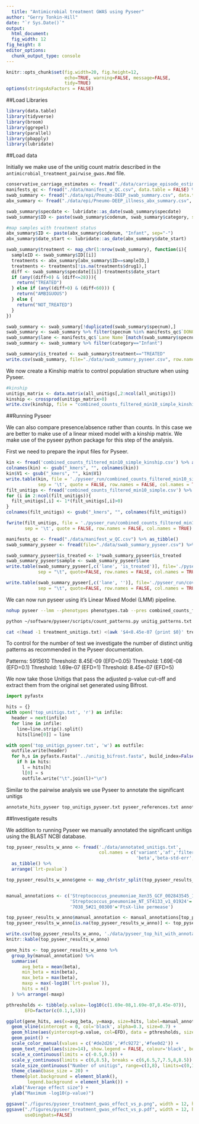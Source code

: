 ```yaml
---
  title: "Antimicrobial treatment GWAS using Pyseer"
author: "Gerry Tonkin-Hill"
date: "`r Sys.Date()`"
output: 
  html_document:
  fig_width: 12
fig_height: 8
editor_options: 
  chunk_output_type: console
---
```

  
```r
knitr::opts_chunk$set(fig.width=20, fig.height=12,
                      echo=TRUE, warning=FALSE, message=FALSE,
                      tidy=TRUE)
options(stringsAsFactors = FALSE)
```

##Load Libraries

```r
library(data.table)
library(tidyverse)
library(broom)
library(ggrepel)
library(parallel)
library(pbapply)
library(lubridate)
```

##Load data

Initially we make use of the unitig count matrix described in the `antimicrobial_treatment_pairwise_gwas.Rmd` file.


```r
conservative_carriage_estimates <- fread("./data/carriage_episode_estimates.csv", data.table = FALSE) %>% as_tibble()
manifests_qc <- fread("./data/manifest_w_QC.csv", data.table = FALSE) %>% as_tibble()
swab_summary <- fread("./data/epi/Pneumo-DEEP_swab_summary.csv", data.table = FALSE) %>% as_tibble
abx_summary <- fread("./data/epi/Pneumo-DEEP_illness_abx_summary.csv", data.table = FALSE) %>% as_tibble

swab_summary$specdate <- lubridate::as_date(swab_summary$specdate)
swab_summary$ID <- paste(swab_summary$codenum, swab_summary$category, sep = "-")

#map samples with treatment status
abx_summary$ID <- paste(abx_summary$codenum, "Infant", sep="-")
abx_summary$date_start <- lubridate::as_date(abx_summary$date_start)

swab_summary$treatment <- map_chr(1:nrow(swab_summary), function(i){
  sampleID <- swab_summary$ID[[i]]
  treatments <- abx_summary[abx_summary$ID==sampleID,]
  treatments <- treatments[!is.na(treatments$drug1),]
  diff <- swab_summary$specdate[[i]]-treatments$date_start
  if (any((diff>0) & (diff<=28))){
    return("TREATED")
  } else if (any((diff>0) & (diff<60))) {
    return("AMBIGUOUS")
  } else {
    return("NOT_TREATED")
  }
})

swab_summary <- swab_summary[!duplicated(swab_summary$specnum),]
swab_summary <- swab_summary %>% filter(specnum %in% manifests_qc$`DONOR ID (required for EGA)`)
swab_summary$lane <- manifests_qc$`Lane Name`[match(swab_summary$specnum, manifests_qc$`DONOR ID (required for EGA)`)]
swab_summary <- swab_summary %>% filter(category=="Infant")

swab_summary$is_treated <- swab_summary$treatment=="TREATED"
write.csv(swab_summary, file="./data/swab_summary_pyseer.csv", row.names = FALSE, quote = FALSE)
```

We now create a Kinship matrix to control population structure when using Pyseer.

```r
#kinship
unitigs_matrix <- data.matrix(all_unitigs[,2:ncol(all_unitigs)])
kinship <- crossprod(unitigs_matrix>0)
write.csv(kinship, file = "combined_counts_filtered_min10_simple_kinship.csv", row.names = TRUE, quote = FALSE)
```

##Running Pyseer

We can also compare presence/absence rather than counts. In this case we are better to make use of a linear mixed model with a kinship matrix. We make use of the pyseer python package for this step of the analysis.


First we need to prepare the input files for Pyseer.

```r
kin <- fread('combined_counts_filtered_min10_simple_kinship.csv') %>% as_tibble()
colnames(kin) <- gsub("_kmers", "", colnames(kin))
kin$V1 <- gsub("_kmers", "", kin$V1)
write.table(kin, file = './pyseer_run/combined_counts_filtered_min10_simple_kinship.tab', 
            sep = '\t', quote = FALSE, row.names = FALSE, col.names = TRUE)
filt_unitigs <- fread('combined_counts_filtered_min10_simple.csv') %>% as_tibble()
for (i in 2:ncol(filt_unitigs)){
  filt_unitigs[,i] <- 1*(filt_unitigs[,i]>0)  
}
colnames(filt_unitigs) <- gsub("_kmers", "", colnames(filt_unitigs))

fwrite(filt_unitigs, file = './pyseer_run/combined_counts_filtered_min10_simple.tab', 
       sep = '\t', quote = FALSE, row.names = FALSE, col.names = TRUE)

manifests_qc <- fread("./data/manifest_w_QC.csv") %>% as_tibble()
swab_summary_pyseer <- fread(file="./data/swab_summary_pyseer.csv") %>% as_tibble()

swab_summary_pyseer$is_treated <- 1*swab_summary_pyseer$is_treated
swab_summary_pyseer$sample <- swab_summary_pyseer$lane
write.table(swab_summary_pyseer[,c('lane', 'is_treated')], file='./pyseer_run/phenotypes.tab', 
            sep = "\t", quote=FALSE, row.names = FALSE, col.names = TRUE)

write.table(swab_summary_pyseer[,c('lane', '')], file='./pyseer_run/covariates.tab', 
            sep = "\t", quote=FALSE, row.names = FALSE, col.names = TRUE)
```

We can now run pyseer using it's Linear Mixed Model (LMM) pipeline.

```bash
nohup pyseer --lmm --phenotypes phenotypes.tab --pres combined_counts_filtered_min10_simple.tab --similarity combined_counts_filtered_min10_simple_kinship.tab --output-patterns unitig_patterns_05.txt --min-af 0.05 --max-af 0.95 --cpu 60 > treatment_unitigs_filt05.txt > nohup_pyseer_05.txt &

python ~/software/pyseer/scripts/count_patterns.py unitig_patterns.txt

cat <(head -1 treatment_unitigs.txt) <(awk '$4<8.45e-07 {print $0}' treatment_unitigs.txt) > top_unitigs.txt
```

To control for the number of test we investigate the number of distinct unitig patterns as recommended in the Pyseer documentation.

Patterns:       5915610
Threshold:      8.45E-09 (EFD=0.05)
Threshold:      1.69E-08 (EFD=0.1)
Threshold:      1.69e-07 (EFD=1)
Threshold:      8.45e-07 (EFD=5)

We now take those Unitigs that pass the adjusted p-value cut-off and extract them from the original set generated using Bifrost.

```python
import pyfastx

hits = {}
with open('top_unitigs.txt', 'r') as infile:
  header = next(infile)
  for line in infile:
    line=line.strip().split()
    hits[line[0]] = line

with open('top_unitigs_pyseer.txt', 'w') as outfile:
  outfile.write(header)
  for h,s in pyfastx.Fasta("../unitig_bifrost.fasta", build_index=False):
    if h in hits:
      l = hits[h]
      l[0] = s
      outfile.write("\t".join(l)+"\n")
```

Similar to the pairwise analysis we use Pyseer to annotate the significant unitigs

```bash
annotate_hits_pyseer top_unitigs_pyseer.txt pyseer_references.txt annotated_unitigs.txt
```

##Investigate results

We addition to running Pyseer we manually annotated the significant unitigs using the BLAST NCBI database.

```r
top_pyseer_results_w_anno <- fread('./data/annotated_unitigs.txt', 
                                   col.names = c('variant','af','filter-pvalue','lrt-pvalue',
                                                 'beta','beta-std-err','variant_h2','annotation')) %>% 
  as_tibble() %>% 
  arrange(`lrt-pvalue`)

top_pyseer_results_w_anno$gene <- map_chr(str_split(top_pyseer_results_w_anno$annotation, ';'), ~ ifelse(length(.x)>1,.x[[2]], .x))


manual_annotations <- c('Streptococcus_pneumoniae_Xen35_GCF_002843545_1_01594'='FtsX-like permease',
                        'Streptococcus_pneumoniae_NT_ST4133_v1_01924'='IS1202 transposase',
                        '7038_5#21_00300'='FtsX-like permease')

top_pyseer_results_w_anno$manual_annotation <- manual_annotations[top_pyseer_results_w_anno$gene]
top_pyseer_results_w_anno[is.na(top_pyseer_results_w_anno)] <- top_pyseer_results_w_anno$gene[is.na(top_pyseer_results_w_anno$manual_annotation)]

write.csv(top_pyseer_results_w_anno, './data/pyseer_top_hit_with_annotations.csv', quote = FALSE, row.names = FALSE)
knitr::kable(top_pyseer_results_w_anno)
```

```r
gene_hits <- top_pyseer_results_w_anno %>% 
  group_by(manual_annotation) %>%
  summarise(
      avg_beta = mean(beta),
      min_beta = min(beta),
      max_beta = max(beta),
      maxp = max(-log10(`lrt-pvalue`)),
      hits = n()
  ) %>% arrange(-maxp)

pthresholds <- tibble(p.value=-log10(c(1.69e-08,1.69e-07,8.45e-07)),
       EFD=factor(c(0.1,1,5)))

ggplot(gene_hits, aes(x=avg_beta, y=maxp, size=hits, label=manual_annotation)) +
  geom_vline(xintercept = 0, col='black', alpha=0.3, size=0.7) +
  geom_hline(aes(yintercept=p.value, col=EFD), data = pthresholds, size=0.7, linetype="dashed") +
  geom_point() +
  scale_color_manual(values = c('#de2d26','#fc9272','#fee0d2')) +
  geom_text_repel(aes(size=14), show.legend = FALSE, colour='black', box.padding = 1) +
  scale_x_continuous(limits = c(-0.5,0.5)) +
  scale_y_continuous(limits = c(6,8.5), breaks = c(6,6.5,7,7.5,8,8.5)) +
  scale_size_continuous("Number of unitigs", range=c(3,8), limits=c(0,150), breaks = c(25,50,75,100)) +
  theme_clean(base_size = 20) +
  theme(plot.background = element_blank(),
        legend.background = element_blank()) +
  xlab("Average effect size") +
  ylab("Maximum -log10(p-value)")

ggsave("./figures/pyseer_treatment_gwas_effect_vs_p.png", width = 12, height = 7)
ggsave("./figures/pyseer_treatment_gwas_effect_vs_p.pdf", width = 12, height = 7,
       useDingbats=FALSE)
```